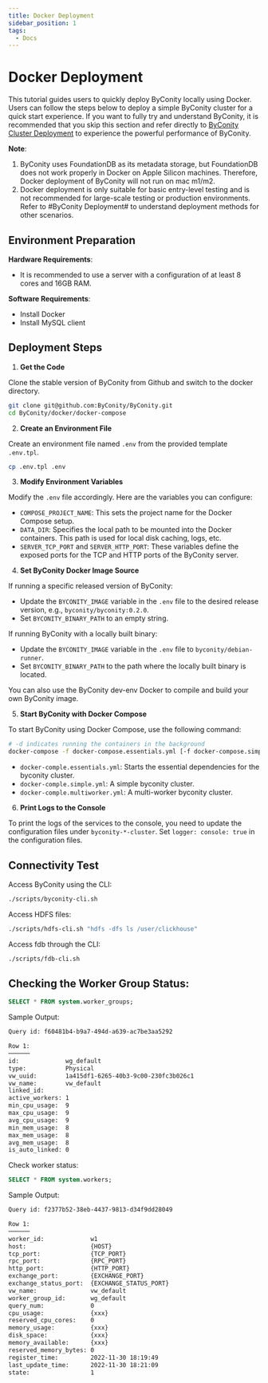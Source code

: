 ```yaml
---
title: Docker Deployment
sidebar_position: 1
tags:
  - Docs
---
```


# Docker Deployment

This tutorial guides users to quickly deploy ByConity locally using Docker. Users can follow the steps below to deploy a simple ByConity cluster for a quick start experience. If you want to fully try and understand ByConity, it is recommended that you skip this section and refer directly to [ByConity Cluster Deployment](../deployment/02-deployment-with-k8s.mdx) to experience the powerful performance of ByConity.

**Note**:

1. ByConity uses FoundationDB as its metadata storage, but FoundationDB does not work properly in Docker on Apple Silicon machines. Therefore, Docker deployment of ByConity will not run on mac m1/m2.
2. Docker deployment is only suitable for basic entry-level testing and is not recommended for large-scale testing or production environments. Refer to #ByConity Deployment# to understand deployment methods for other scenarios.

## Environment Preparation

**Hardware Requirements**:

* It is recommended to use a server with a configuration of at least 8 cores and 16GB RAM.

**Software Requirements**:

* Install Docker
* Install MySQL client

## Deployment Steps

1. **Get the Code**

Clone the stable version of ByConity from Github and switch to the docker directory.


```bash
git clone git@github.com:ByConity/ByConity.git
cd ByConity/docker/docker-compose
```
2. **Create an Environment File**

Create an environment file named `.env` from the provided template `.env.tpl`.


```bash
cp .env.tpl .env
```
3. **Modify Environment Variables**

Modify the `.env` file accordingly. Here are the variables you can configure:

* `COMPOSE_PROJECT_NAME`: This sets the project name for the Docker Compose setup.
* `DATA_DIR`: Specifies the local path to be mounted into the Docker containers. This path is used for local disk caching, logs, etc.
* `SERVER_TCP_PORT` and `SERVER_HTTP_PORT`: These variables define the exposed ports for the TCP and HTTP ports of the ByConity server.
4. **Set ByConity Docker Image Source**

If running a specific released version of ByConity:

* Update the `BYCONITY_IMAGE` variable in the `.env` file to the desired release version, e.g., `byconity/byconity:0.2.0`.
* Set `BYCONITY_BINARY_PATH` to an empty string.

If running ByConity with a locally built binary:

* Update the `BYCONITY_IMAGE` variable in the `.env` file to `byconity/debian-runner`.
* Set `BYCONITY_BINARY_PATH` to the path where the locally built binary is located.

You can also use the ByConity dev-env Docker to compile and build your own ByConity image.

5. **Start ByConity with Docker Compose**

To start ByConity using Docker Compose, use the following command:


```bash
# -d indicates running the containers in the background
docker-compose -f docker-compose.essentials.yml [-f docker-compose.simple.yml] up [-d]
```
* `docker-comple.essentials.yml`: Starts the essential dependencies for the byconity cluster.
* `docker-comple.simple.yml`: A simple byconity cluster.
* `docker-comple.multiworker.yml`: A multi-worker byconity cluster.
6. **Print Logs to the Console**

To print the logs of the services to the console, you need to update the configuration files under `byconity-*-cluster`. Set `logger: console: true` in the configuration files.

## Connectivity Test

Access ByConity using the CLI:


```bash
./scripts/byconity-cli.sh
```
Access HDFS files:


```bash
./scripts/hdfs-cli.sh "hdfs -dfs ls /user/clickhouse"
```
Access fdb through the CLI:


```bash
./scripts/fdb-cli.sh
```
## Checking the Worker Group Status:


```sql
SELECT * FROM system.worker_groups;
```
Sample Output:


```diff
Query id: f60481b4-b9a7-494d-a639-ac7be3aa5292

Row 1:
──────
id:             wg_default
type:           Physical
vw_uuid:        1a415df1-6265-40b3-9c00-230fc3b026c1
vw_name:        vw_default
linked_id:
active_workers: 1
min_cpu_usage:  9
max_cpu_usage:  9
avg_cpu_usage:  9
min_mem_usage:  8
max_mem_usage:  8
avg_mem_usage:  8
is_auto_linked: 0
```
Check worker status:


```sql
SELECT * FROM system.workers;
```
Sample Output:


```diff
Query id: f2377b52-38eb-4437-9813-d34f9dd28049

Row 1:
──────
worker_id:             w1
host:                  {HOST}
tcp_port:              {TCP_PORT}
rpc_port:              {RPC_PORT}
http_port:             {HTTP_PORT}
exchange_port:         {EXCHANGE_PORT}
exchange_status_port:  {EXCHANGE_STATUS_PORT}
vw_name:               vw_default
worker_group_id:       wg_default
query_num:             0
cpu_usage:             {xxx}
reserved_cpu_cores:    0
memory_usage:          {xxx}
disk_space:            {xxx}
memory_available:      {xxx}
reserved_memory_bytes: 0
register_time:         2022-11-30 18:19:49
last_update_time:      2022-11-30 18:21:09
state:                 1
```